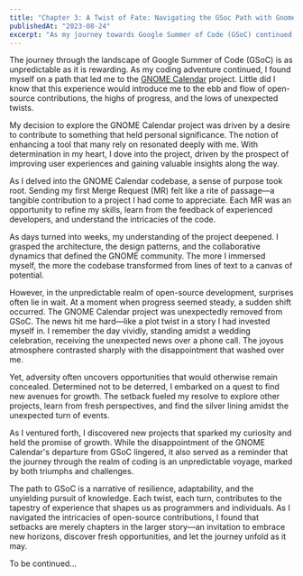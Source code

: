 ```yaml
---
title: "Chapter 3: A Twist of Fate: Navigating the GSoc Path with Gnome-Calendar"
publishedAt: "2023-08-24"
excerpt: "As my journey towards Google Summer of Code (GSoC) continued, I found myself at a crossroads of discovery and unexpected turns. In this chapter, I share my experience with choosing Gnome-Calendar as my project, diving into its codebase, and the roller-coaster ride of understanding, excitement, and unexpected setbacks."
---
```


The journey through the landscape of Google Summer of Code (GSoC) is as unpredictable as it is rewarding. As my coding adventure continued, I found myself on a path that led me to the [GNOME Calendar](https://gitlab.gnome.org/GNOME/gnome-calendar) project. Little did I know that this experience would introduce me to the ebb and flow of open-source contributions, the highs of progress, and the lows of unexpected twists.

My decision to explore the GNOME Calendar project was driven by a desire to contribute to something that held personal significance. The notion of enhancing a tool that many rely on resonated deeply with me. With determination in my heart, I dove into the project, driven by the prospect of improving user experiences and gaining valuable insights along the way.

As I delved into the GNOME Calendar codebase, a sense of purpose took root. Sending my first Merge Request (MR) felt like a rite of passage—a tangible contribution to a project I had come to appreciate. Each MR was an opportunity to refine my skills, learn from the feedback of experienced developers, and understand the intricacies of the code.

As days turned into weeks, my understanding of the project deepened. I grasped the architecture, the design patterns, and the collaborative dynamics that defined the GNOME community. The more I immersed myself, the more the codebase transformed from lines of text to a canvas of potential.

However, in the unpredictable realm of open-source development, surprises often lie in wait. At a moment when progress seemed steady, a sudden shift occurred. The GNOME Calendar project was unexpectedly removed from GSoC. The news hit me hard—like a plot twist in a story I had invested myself in. I remember the day vividly, standing amidst a wedding celebration, receiving the unexpected news over a phone call. The joyous atmosphere contrasted sharply with the disappointment that washed over me.

Yet, adversity often uncovers opportunities that would otherwise remain concealed. Determined not to be deterred, I embarked on a quest to find new avenues for growth. The setback fueled my resolve to explore other projects, learn from fresh perspectives, and find the silver lining amidst the unexpected turn of events.

As I ventured forth, I discovered new projects that sparked my curiosity and held the promise of growth. While the disappointment of the GNOME Calendar's departure from GSoC lingered, it also served as a reminder that the journey through the realm of coding is an unpredictable voyage, marked by both triumphs and challenges.

The path to GSoC is a narrative of resilience, adaptability, and the unyielding pursuit of knowledge. Each twist, each turn, contributes to the tapestry of experience that shapes us as programmers and individuals. As I navigated the intricacies of open-source contributions, I found that setbacks are merely chapters in the larger story—an invitation to embrace new horizons, discover fresh opportunities, and let the journey unfold as it may.

To be continued...
